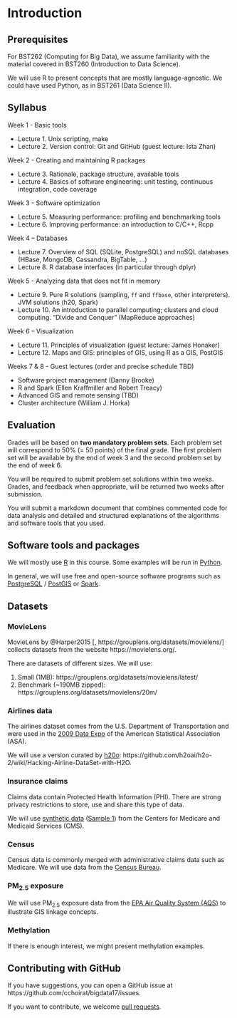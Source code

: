 # Introduction {#intro}

## Prerequisites

For BST262 (Computing for Big Data), we assume familiarity with the material covered in BST260 (Introduction to Data Science).

We will use R to present concepts that are mostly language-agnostic.  We could have used Python, as in BST261 (Data Science II).

## Syllabus

Week 1 - Basic tools

- Lecture 1. Unix scripting, make
- Lecture 2. Version control: Git and GitHub (guest lecture: Ista Zhan)

Week 2 - Creating and maintaining R packages

- Lecture 3. Rationale, package structure, available tools
- Lecture 4. Basics of software engineering: unit testing, continuous integration, code coverage

Week 3 - Software optimization

- Lecture 5. Measuring performance: profiling and benchmarking tools
- Lecture 6. Improving performance: an introduction to C/C++, Rcpp

Week 4 – Databases

- Lecture 7. Overview of SQL (SQLite, PostgreSQL) and noSQL databases (HBase,
MongoDB, Cassandra, BigTable, ...)
- Lecture 8. R database interfaces (in particular through dplyr)

Week 5 - Analyzing data that does not fit in memory

- Lecture 9. Pure R solutions (sampling, `ff` and `ffbase`, other interpreters). JVM solutions (h20, Spark)
- Lecture 10. An introduction to parallel computing; clusters and cloud computing.
“Divide and Conquer” (MapReduce approaches)

Week 6 – Visualization

- Lecture 11. Principles of visualization (guest lecture: James Honaker)
- Lecture 12. Maps and GIS: principles of GIS, using R as a GIS, PostGIS

Weeks 7 & 8 - Guest lectures (order and precise schedule TBD)

- Software project management (Danny Brooke)
- R and Spark (Ellen Kraffmiller and Robert Treacy)
- Advanced GIS and remote sensing (TBD)
- Cluster architecture (William J. Horka)

## Evaluation

Grades will be based on **two mandatory problem sets**. Each problem set will correspond to 50% (= 50 points) of the final grade. The first problem set will be available by the end of week 3 and the second problem set by the end of week 6.

You will be required to submit problem set solutions within two weeks. Grades, and feedback when appropriate, will be returned two weeks after submission.

You will submit a markdown document that combines commented code for data analysis and detailed and structured explanations of the algorithms and software tools that you used.

## Software tools and packages

We will mostly use [R](https://www.r-project.org/) in this course.  Some examples will be run in [Python](https://www.python.org/).

In general, we will use free and open-source software programs such as [PostgreSQL](https://www.postgresql.org/) / [PostGIS](http://postgis.net/) or [Spark](https://spark.apache.org/).

## Datasets

### MovieLens

MovieLens by @Harper2015 [, https://grouplens.org/datasets/movielens/] collects datasets from the website https://movielens.org/.

There are datasets of different sizes.  We will use:

1. Small (1MB): https://grouplens.org/datasets/movielens/latest/
2. Benchmark (~190MB zipped): https://grouplens.org/datasets/movielens/20m/

### Airlines data

The airlines dataset comes from the U.S. Department of Transportation and were used in the [2009 Data Expo](http://stat-computing.org/dataexpo/2009/) of the American Statistical Association (ASA).

We will use a version curated by [h20o](https://www.h2o.ai/): https://github.com/h2oai/h2o-2/wiki/Hacking-Airline-DataSet-with-H2O. 

### Insurance claims

Claims data contain Protected Health Information (PHI).  There are strong privacy restrictions to store, use and share this type of data.

We will use [synthetic data](https://www.cms.gov/Research-Statistics-Data-and-Systems/Downloadable-Public-Use-Files/SynPUFs/DE_Syn_PUF.html) ([Sample 1](https://www.cms.gov/Research-Statistics-Data-and-Systems/Downloadable-Public-Use-Files/SynPUFs/DESample01.html)) from the Centers for Medicare and Medicaid Services (CMS).

### Census

Census data is commonly merged with administrative claims data such as Medicare.  We will use data from the [Census Bureau](https://www.census.gov/data.html).

### PM~2.5~ exposure

We will use PM~2.5~ exposure data from the [EPA Air Quality System (AQS)](https://www.epa.gov/aqs) to illustrate GIS linkage concepts.

### Methylation

If there is enough interest, we might present methylation examples.

## Contributing with GitHub

If you have suggestions, you can open a GitHub issue at https://github.com/cchoirat/bigdata17/issues.

If you want to contribute, we welcome [pull requests](https://help.github.com/articles/about-pull-requests/).
